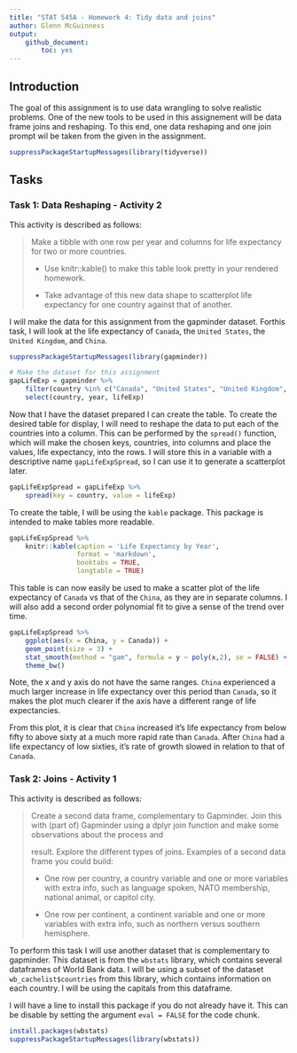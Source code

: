 ```yaml
---
title: "STAT 545A - Homework 4: Tidy data and joins"
author: Glenn McGuinness
output: 
    github_document:
        toc: yes
---
```


## Introduction

The goal of this assignment is to use data wrangling to solve realistic problems. One of the new tools to be used in this assignement will be data frame joins and reshaping. To this end, one data reshaping and one join prompt wil be taken from the given in the assignment. 

```r
suppressPackageStartupMessages(library(tidyverse))
```

## Tasks

### Task 1: Data Reshaping - Activity 2

This activity is described as follows:

> Make a tibble with one row per year and columns for life expectancy for two or more countries.
>
>   - Use knitr::kable() to make this table look pretty in your rendered homework.
>
>   - Take advantage of this new data shape to scatterplot life expectancy for one country against that of another. \

I will make the data for this assignment from the gapminder dataset. Forthis task, I will look at the life expectancy of `Canada`, the `United States`, the `United Kingdom`, and `China`.

```r
suppressPackageStartupMessages(library(gapminder))

# Make the dataset for this assignment
gapLifeExp = gapminder %>%
    filter(country %in% c("Canada", "United States", "United Kingdom", "China")) %>%
    select(country, year, lifeExp)
```

Now that I have the dataset prepared I can create the table. To create the desired table for display, I will need to reshape the data to put each of the countries into a column. This can be performed by the `spread()` function, which will make the chosen keys, countries, into columns and place the values, life expectancy, into the rows. I will store this in a variable with a descriptive name `gapLifeExpSpread`, so I can use it to generate a scatterplot later.

```r
gapLifeExpSpread = gapLifeExp %>%
    spread(key = country, value = lifeExp)
```

To create the table, I will be using the `kable` package. This package is intended to make tables more readable. 

```r
gapLifeExpSpread %>%
    knitr::kable(caption = 'Life Expectancy by Year', 
                 format = 'markdown', 
                 booktabs = TRUE, 
                 longtable = TRUE)
```

This table is can now easily be used to make a scatter plot of the life expectancy of `Canada` vs that of the `China`, as they are in separate columns. I will also add a second order polynomial fit to give a sense of the trend over time.

```r
gapLifeExpSpread %>%
    ggplot(aes(x = China, y = Canada)) + 
    geom_point(size = 3) +
    stat_smooth(method = "gam", formula = y ~ poly(x,2), se = FALSE) +
    theme_bw()
```

Note, the x and y axis do not have the same ranges. `China` experienced a much larger increase in life expectancy over this period than `Canada`, so it makes the plot much clearer if the axis have a different range of life expectancies. 

From this plot, it is clear that `China` increased it's life expectancy from below fifty to above sixty at a much more rapid rate than `Canada`. After `China` had a life expectancy of low sixties, it's rate of growth slowed in relation to that of `Canada`.

### Task 2: Joins - Activity 1

This activity is described as follows:

> Create a second data frame, complementary to Gapminder. Join this with (part of) Gapminder using a dplyr join function and make some observations about the process and 
>
> result. Explore the different types of joins. Examples of a second data frame you could build: 
>
>   - One row per country, a country variable and one or more variables with extra info, such as language spoken, NATO membership, national animal, or capitol city. 
>
>   - One row per continent, a continent variable and one or more variables with extra info, such as northern versus southern hemisphere. \

To perform this task I will use another dataset that is complementary to gapminder. This dataset is from the `wbstats` library, which contains several dataframes of World Bank data. I will be using a subset of the dataset `wb_cachelist$countries` from this library, which contains information on each country. I will be using the capitals from this dataframe.

I will have a line to install this package if you do not already have it. This can be disable by setting the argument `eval = FALSE` for the code chunk.

```r
install.packages(wbstats)
suppressPackageStartupMessages(library(wbstats))
```

